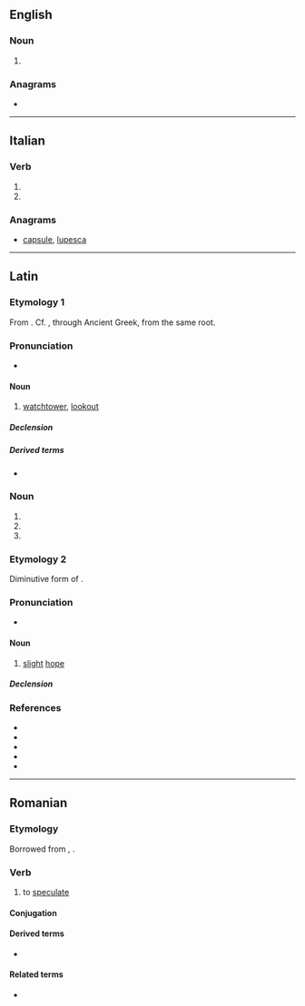 {{also|spécula}}
==English==

===Noun===
{{head|en|noun form}}

# {{plural of|speculum|lang=en}}

===Anagrams===
* {{anagrams|en|a=acelpsu|capsule|laces up|scale up|scaleup|upscale}}

----

==Italian==

===Verb===
{{head|it|verb form}}

# {{inflection of|speculare||3|s|pres|indc|lang=it}}
# {{inflection of|speculare||2|s|impr|lang=it}}

===Anagrams===
* [[capsule#Italian|capsule]], [[lupesca#Italian|lupesca]]

----

==Latin==

===Etymology 1===
From {{m|la|speciō}}. Cf. {{m|la|scopulus}}, through Ancient Greek, from the same root.

===Pronunciation===
* {{la-IPA|specula}}

====Noun====
{{la-noun|specula|speculae|f|first}}

# [[watchtower]], [[lookout]]

=====Declension=====
{{la-decl-1st|specul}}

=====Derived terms=====
* {{l|la|speculor}}

===Noun===
{{la-noun-form|specula}}

# {{inflection of|speculum||nom|p|lang=la}}
# {{inflection of|speculum||acc|p|lang=la}}
# {{inflection of|speculum||voc|p|lang=la}}

===Etymology 2===
Diminutive form of {{m|la|spēs}}.

===Pronunciation===
* {{la-IPA|spēcula}}

====Noun====
{{la-noun|spēcula|spēculae|f|first}}

# [[slight]] [[hope]]

=====Declension=====
{{la-decl-1st|spēcul}}

===References===
* {{R:L&S}}
* {{R:Elementary Lewis}}
* {{R:du Cange}}
* {{R:Gaffiot}}
* {{R:Peck}}

----

==Romanian==

===Etymology===
Borrowed from {{bor|ro|fr|spéculer}}, {{bor|ro|la|speculari}}.

===Verb===
{{ro-verb|speculează|speculat}}

# to [[speculate]]

====Conjugation====
{{ro-conj-a-ez}}

====Derived terms====
* {{l|ro|speculare}}

====Related terms====
* {{l|ro|speculație}}